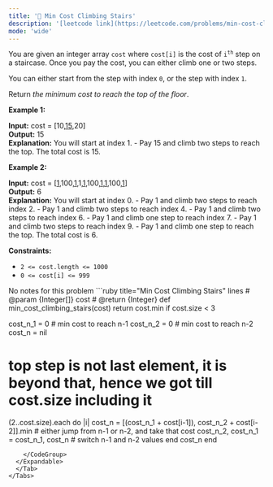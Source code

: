 ```yaml
---
title: '🧩 Min Cost Climbing Stairs'
description: '[leetcode link](https://leetcode.com/problems/min-cost-climbing-stairs/description/)'
mode: 'wide'
---
```

<Tabs>
  <Tab title="Question" icon="circle-question" iconType="regular">
    <Card>
      <p>You are given an integer array <code>cost</code> where <code>cost[i]</code> is the cost of <code>i<sup>th</sup></code> step on a staircase. Once you pay the cost, you can either climb one or two steps.</p>  <p>You can either start from the step with index <code>0</code>, or the step with index <code>1</code>.</p>  <p>Return <em>the minimum cost to reach the top of the floor</em>.</p>   <p><strong class="example">Example 1:</strong></p>   <strong>Input:</strong> cost = [10,<u>15</u>,20] <br/> <strong>Output:</strong> 15 <br/> <strong>Explanation:</strong> You will start at index 1. - Pay 15 and climb two steps to reach the top. The total cost is 15.   <p><strong class="example">Example 2:</strong></p>   <strong>Input:</strong> cost = [<u>1</u>,100,<u>1</u>,1,<u>1</u>,100,<u>1</u>,<u>1</u>,100,<u>1</u>] <br/> <strong>Output:</strong> 6 <br/> <strong>Explanation:</strong> You will start at index 0. - Pay 1 and climb two steps to reach index 2. - Pay 1 and climb two steps to reach index 4. - Pay 1 and climb two steps to reach index 6. - Pay 1 and climb one step to reach index 7. - Pay 1 and climb two steps to reach index 9. - Pay 1 and climb one step to reach the top. The total cost is 6.    <p><strong>Constraints:</strong></p>  <ul>  <li><code>2 &lt;= cost.length &lt;= 1000</code></li>  <li><code>0 &lt;= cost[i] &lt;= 999</code></li> </ul> 
    </Card>
  </Tab>
  <Tab title="Solution" icon="lightbulb" iconType="regular" >
    <Card>
      No notes for this problem
    </Card>
  <Expandable title="code">
    <CodeGroup dropdown>
```ruby title="Min Cost Climbing Stairs" lines
# @param {Integer[]} cost
# @return {Integer}
def min_cost_climbing_stairs(cost)
  return cost.min if cost.size < 3

  cost_n_1 = 0 # min cost to reach n-1
  cost_n_2 = 0 # min cost to reach n-2
  cost_n = nil
  # top step is not last element, it is beyond that, hence we got till cost.size including it
  (2..cost.size).each do |i|
    cost_n = [(cost_n_1 + cost[i-1]), cost_n_2 + cost[i-2]].min # either jump from n-1 or n-2, and take that cost
    cost_n_2, cost_n_1 = cost_n_1, cost_n # switch n-1 and n-2 values
  end
  cost_n
end
```
    </CodeGroup>
  </Expandable>
  </Tab>
</Tabs>